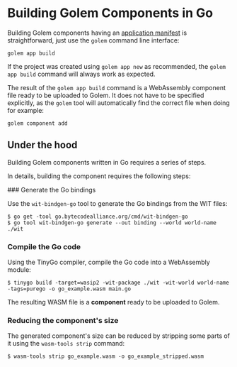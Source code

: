 
# Building Golem Components in Go
Building Golem components having an [application manifest](/app-manifest) is straightforward, just use the `golem` command line interface:

```shell copy
golem app build
```

If the project was created using `golem app new` as recommended, the `golem app build` command will always work as expected.

The result of the `golem app build` command is a WebAssembly component file ready to be uploaded to Golem. It does not have to be specified explicitly, as the `golem` tool will automatically find the correct file when doing for example:

```shell copy
golem component add
```

## Under the hood

Building Golem components written in Go requires a series of steps.

In details, building the component requires the following steps:

<Steps>
### Generate the Go bindings

Use the `wit-bindgen-go` tool to generate the Go bindings from the WIT files:

```shell
$ go get -tool go.bytecodealliance.org/cmd/wit-bindgen-go
$ go tool wit-bindgen-go generate --out binding --world world-name ./wit
```

### Compile the Go code

Using the TinyGo compiler, compile the Go code into a WebAssembly module:

```shell
$ tinygo build -target=wasip2 -wit-package ./wit -wit-world world-name -tags=purego -o go_example.wasm main.go
```

The resulting WASM file is a **component** ready to be uploaded to Golem.

### Reducing the component's size

The generated component's size can be reduced by stripping some parts of it using the `wasm-tools strip` command:

```shell
$ wasm-tools strip go_example.wasm -o go_example_stripped.wasm
```
</Steps>

